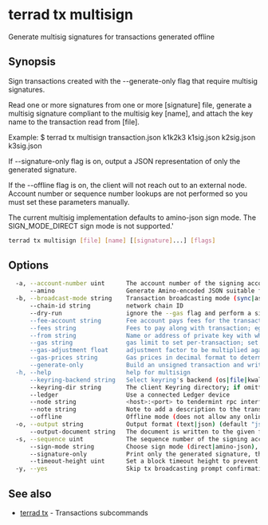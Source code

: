 # terrad tx multisign

Generate multisig signatures for transactions generated offline

## Synopsis

Sign transactions created with the --generate-only flag that require multisig signatures.

Read one or more signatures from one or more [signature] file, generate a multisig signature compliant to the
multisig key [name], and attach the key name to the transaction read from [file].

Example:
$ terrad tx multisign transaction.json k1k2k3 k1sig.json k2sig.json k3sig.json

If --signature-only flag is on, output a JSON representation
of only the generated signature.

If the --offline flag is on, the client will not reach out to an external node.
Account number or sequence number lookups are not performed so you must
set these parameters manually.

The current multisig implementation defaults to amino-json sign mode.
The SIGN_MODE_DIRECT sign mode is not supported.'

```sh Terrad
terrad tx multisign [file] [name] [[signature]...] [flags]
```

## Options

```sh Terrad
  -a, --account-number uint      The account number of the signing account (offline mode only)
      --amino                    Generate Amino-encoded JSON suitable for submitting to the txs REST endpoint
  -b, --broadcast-mode string    Transaction broadcasting mode (sync|async|block) (default "sync")
      --chain-id string          network chain ID
      --dry-run                  ignore the --gas flag and perform a simulation of a transaction, but don't broadcast it (when enabled, the local Keybase is not accessible)
      --fee-account string       Fee account pays fees for the transaction instead of deducting from the signer
      --fees string              Fees to pay along with transaction; eg: 10uatom
      --from string              Name or address of private key with which to sign
      --gas string               gas limit to set per-transaction; set to "auto" to calculate sufficient gas automatically (default 200000)
      --gas-adjustment float     adjustment factor to be multiplied against the estimate returned by the tx simulation; if the gas limit is set manually this flag is ignored  (default 1)
      --gas-prices string        Gas prices in decimal format to determine the transaction fee (e.g. 0.1uatom)
      --generate-only            Build an unsigned transaction and write it to STDOUT (when enabled, the local Keybase is not accessible)
  -h, --help                     help for multisign
      --keyring-backend string   Select keyring's backend (os|file|kwallet|pass|test|memory) (default "os")
      --keyring-dir string       The client Keyring directory; if omitted, the default 'home' directory will be used
      --ledger                   Use a connected Ledger device
      --node string              <host>:<port> to tendermint rpc interface for this chain (default "tcp://localhost:26657")
      --note string              Note to add a description to the transaction (previously --memo)
      --offline                  Offline mode (does not allow any online functionality
  -o, --output string            Output format (text|json) (default "json")
      --output-document string   The document is written to the given file instead of STDOUT
  -s, --sequence uint            The sequence number of the signing account (offline mode only)
      --sign-mode string         Choose sign mode (direct|amino-json), this is an advanced feature
      --signature-only           Print only the generated signature, then exit
      --timeout-height uint      Set a block timeout height to prevent the tx from being committed past a certain height
  -y, --yes                      Skip tx broadcasting prompt confirmation
```

## See also

* [terrad tx](terrad_tx.mdx)	 - Transactions subcommands


